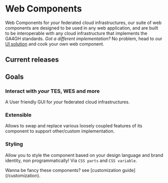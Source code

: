 
# Web Components

Web Components for _your_ federated cloud infrastructures, our suite of web components are designed to be used in any web application, and are built to be
interoperable with any cloud infrastructure that implements the GA4GH standards. _Got a different implementation?_ No problem, head to our [UI solution](/ui) and
cook your own web component.

## Current releases

<Cards>
  <Card title='WES' href='/wes/introduction' />
  <Card title='TES' href='tes/introduction' />
</Cards>

## Goals

<Steps>

### Interact with _your_ TES, WES and more

A User friendly GUI for _your_ federated cloud infrastructures.

### Extensible

Allows to swap and replace various loosely coupled features
of its component to support other/custom implementation.

### Styling

Allow you to style the component based on your design language and
brand identity, non programmatically! Via `CSS parts` and `CSS variable`.

<Callout type='info' emoji='💃'>
  Wanna be fancy these components? see [customization guide](/customization).
</Callout>

</Steps>
